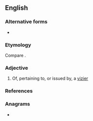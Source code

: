 ==English==

===Alternative forms===
* {{l|en|vizirial}}

===Etymology===
Compare {{etyl|fr|-}} {{m|fr|vizirial}}.

===Adjective===
{{en-adj|-}}

# Of, pertaining to, or issued by, a [[vizier]]

===References===
{{Webster 1913}}

===Anagrams===
* {{anagrams|en|virialize}}